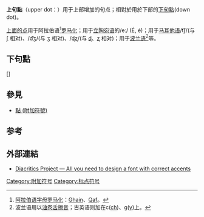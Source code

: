 {{Diacritical marks|◌̇}}

'''上句點'''（upper dot：{{IPA|◌̇}}）用于上部增加的句点；相對於用於下部的[[下句點|下句點]](down dot)。

[[點_(附加符號)|上面的点]]用于阿拉伯语<ref>[[阿拉伯语字母罗马化|阿拉伯语字母罗马化]]：[[Ghain|Ghain]]、[[Qaf|Qaf]]。</ref>[[罗马化|罗马化]]；用于[[立陶宛语|立陶宛语]]的/eː/ (Ė, ė)；用于[[马耳他语|马耳他语]]/t͡ʃ/(与 [[ʃ|ʃ]] 相对)、/d͡ʒ/(与 [[ʒ|ʒ]] 相对)、/ɖʐ/(与 [[ɖ|ɖ]]、[[ʐ|ʐ]] 相对)；用于[[波兰语|波兰语]]<ref>波兰语用以[[浊卷舌擦音|浊卷舌擦音]]；古英语则加在c([[ch_(二合字母)|ch]])、g([[y|y]])上。</ref>等。

==下句點==
{{main|下句點}}

[{{IPA|◌̣}}]

==參見==
*[[點_(附加符號)|點 (附加符號)]]

== 参考 ==
{{Reflist|2}}

==外部連結==
* [http://diacritics.typo.cz Diacritics Project — All you need to design a font with correct accents]{{Wayback|url=http://diacritics.typo.cz/ |date=20181023081610 }}

[[Category:附加符号|Category:附加符号]]
[[Category:标点符号|Category:标点符号]]